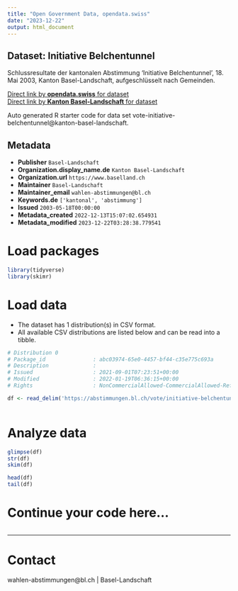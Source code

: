```yaml
---
title: "Open Government Data, opendata.swiss"
date: "2023-12-22"
output: html_document
---
```


## Dataset: Initiative Belchentunnel

Schlussresultate der kantonalen Abstimmung 'Initiative Belchentunnel', 18. Mai 2003, Kanton Basel-Landschaft, aufgeschlüsselt nach Gemeinden.

[Direct link by **opendata.swiss** for dataset](https://opendata.swiss/de/dataset/initiative-belchentunnel)<br>
[Direct link by **Kanton Basel-Landschaft** for dataset](https://abstimmungen.bl.ch/vote/initiative-belchentunnel/data)

Auto generated R starter code for data set vote-initiative-belchentunnel@kanton-basel-landschaft.

## Metadata

- **Publisher** `Basel-Landschaft`
- **Organization.display_name.de** `Kanton Basel-Landschaft`
- **Organization.url** `https://www.baselland.ch`
- **Maintainer** `Basel-Landschaft`
- **Maintainer_email** `wahlen-abstimmungen@bl.ch`
- **Keywords.de** `['kantonal', 'abstimmung']`
- **Issued** `2003-05-18T00:00:00`
- **Metadata_created** `2022-12-13T15:07:02.654931`
- **Metadata_modified** `2023-12-22T03:28:38.779541`


# Load packages

```r

library(tidyverse)
library(skimr)

```

# Load data

-   The dataset has 1 distribution(s) in CSV format.
-   All available CSV distributions are listed below and can be read into a tibble.

```r

# Distribution 0
# Package_id               : abc03974-65e0-4457-bf44-c35e775c693a
# Description              : 
# Issued                   : 2021-09-01T07:23:51+00:00
# Modified                 : 2022-01-19T06:36:15+00:00
# Rights                   : NonCommercialAllowed-CommercialAllowed-ReferenceRequired

df <- read_delim('https://abstimmungen.bl.ch/vote/initiative-belchentunnel/data-csv')



```

# Analyze data

```r

glimpse(df)
str(df)
skim(df)

head(df)
tail(df)

```

# Continue your code here...

```r

```

------------------------------------------------------------------------

# Contact

wahlen-abstimmungen@bl.ch | Basel-Landschaft
